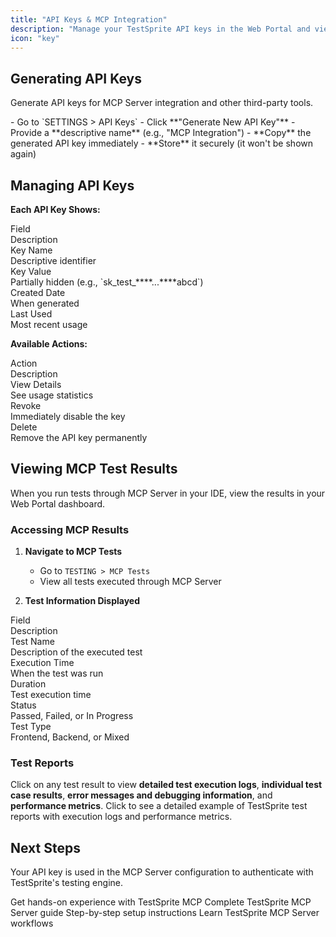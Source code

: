 ```yaml
---
title: "API Keys & MCP Integration"
description: "Manage your TestSprite API keys in the Web Portal and view test results from MCP Server executions."
icon: "key"
---
```


## Generating API Keys

Generate API keys for MCP Server integration and other third-party tools.

<Steps>
  <Step title="Navigate to Settings">
    - Go to `SETTINGS > API Keys`
    - Click **"Generate New API Key"**
  </Step>

  <Step title="Configure and Save">
    - Provide a **descriptive name** (e.g., "MCP Integration")
    - **Copy** the generated API key immediately
    - **Store** it securely (it won't be shown again)
  </Step>
</Steps>

## Managing API Keys

**Each API Key Shows:**

<div className="full-width-table two-column" style={{ gridTemplateColumns: '1fr 3fr' }}>
  <div className="table-header" style={{ padding: '6px', fontSize: '14px', fontWeight: 'bold' }}>Field</div>
  <div className="table-header" style={{ padding: '6px', fontSize: '14px', fontWeight: 'bold' }}>Description</div>
  <div className="table-cell" style={{ padding: '6px', fontSize: '14px', borderBottom: '1px solid var(--table-border-color, #e5e7eb)', fontWeight: 'bold' }}>Key Name</div>
  <div className="table-cell" style={{ padding: '6px', fontSize: '14px', borderBottom: '1px solid var(--table-border-color, #e5e7eb)' }}>Descriptive identifier</div>
  <div className="table-cell" style={{ padding: '6px', fontSize: '14px', borderBottom: '1px solid var(--table-border-color, #e5e7eb)', fontWeight: 'bold' }}>Key Value</div>
  <div className="table-cell" style={{ padding: '6px', fontSize: '14px', borderBottom: '1px solid var(--table-border-color, #e5e7eb)' }}>Partially hidden (e.g., `sk_test_****...****abcd`)</div>
  <div className="table-cell" style={{ padding: '6px', fontSize: '14px', borderBottom: '1px solid var(--table-border-color, #e5e7eb)', fontWeight: 'bold' }}>Created Date</div>
  <div className="table-cell" style={{ padding: '6px', fontSize: '14px', borderBottom: '1px solid var(--table-border-color, #e5e7eb)' }}>When generated</div>
  <div className="table-cell" style={{ padding: '6px', fontSize: '14px', fontWeight: 'bold' }}>Last Used</div>
  <div className="table-cell" style={{ padding: '6px', fontSize: '14px' }}>Most recent usage</div>
</div>

**Available Actions:**

<div className="full-width-table two-column" style={{ gridTemplateColumns: '1fr 3fr' }}>
  <div className="table-header" style={{ padding: '6px', fontSize: '14px', fontWeight: 'bold' }}>Action</div>
  <div className="table-header" style={{ padding: '6px', fontSize: '14px', fontWeight: 'bold' }}>Description</div>
  <div className="table-cell" style={{ padding: '6px', fontSize: '14px', borderBottom: '1px solid var(--table-border-color, #e5e7eb)', fontWeight: 'bold' }}>View Details</div>
  <div className="table-cell" style={{ padding: '6px', fontSize: '14px', borderBottom: '1px solid var(--table-border-color, #e5e7eb)' }}>See usage statistics</div>
  <div className="table-cell" style={{ padding: '6px', fontSize: '14px', borderBottom: '1px solid var(--table-border-color, #e5e7eb)', fontWeight: 'bold' }}>Revoke</div>
  <div className="table-cell" style={{ padding: '6px', fontSize: '14px', borderBottom: '1px solid var(--table-border-color, #e5e7eb)' }}>Immediately disable the key</div>
  <div className="table-cell" style={{ padding: '6px', fontSize: '14px', fontWeight: 'bold' }}>Delete</div>
  <div className="table-cell" style={{ padding: '6px', fontSize: '14px' }}>Remove the API key permanently</div>
</div>

## Viewing MCP Test Results

When you run tests through MCP Server in your IDE, view the results in your Web Portal dashboard.

### Accessing MCP Results

1. **Navigate to MCP Tests**
   - Go to `TESTING > MCP Tests`
   - View all tests executed through MCP Server

2. **Test Information Displayed**

<div className="full-width-table two-column" style={{ gridTemplateColumns: '1fr 3fr' }}>
  <div className="table-header" style={{ padding: '6px', fontSize: '14px', fontWeight: 'bold' }}>Field</div>
  <div className="table-header" style={{ padding: '6px', fontSize: '14px', fontWeight: 'bold' }}>Description</div>
  <div className="table-cell" style={{ padding: '6px', fontSize: '14px', borderBottom: '1px solid var(--table-border-color, #e5e7eb)', fontWeight: 'bold' }}>Test Name</div>
  <div className="table-cell" style={{ padding: '6px', fontSize: '14px', borderBottom: '1px solid var(--table-border-color, #e5e7eb)' }}>Description of the executed test</div>
  <div className="table-cell" style={{ padding: '6px', fontSize: '14px', borderBottom: '1px solid var(--table-border-color, #e5e7eb)', fontWeight: 'bold' }}>Execution Time</div>
  <div className="table-cell" style={{ padding: '6px', fontSize: '14px', borderBottom: '1px solid var(--table-border-color, #e5e7eb)' }}>When the test was run</div>
  <div className="table-cell" style={{ padding: '6px', fontSize: '14px', borderBottom: '1px solid var(--table-border-color, #e5e7eb)', fontWeight: 'bold' }}>Duration</div>
  <div className="table-cell" style={{ padding: '6px', fontSize: '14px', borderBottom: '1px solid var(--table-border-color, #e5e7eb)' }}>Test execution time</div>
  <div className="table-cell" style={{ padding: '6px', fontSize: '14px', borderBottom: '1px solid var(--table-border-color, #e5e7eb)', fontWeight: 'bold' }}>Status</div>
  <div className="table-cell" style={{ padding: '6px', fontSize: '14px', borderBottom: '1px solid var(--table-border-color, #e5e7eb)' }}>Passed, Failed, or In Progress</div>
  <div className="table-cell" style={{ padding: '6px', fontSize: '14px', fontWeight: 'bold' }}>Test Type</div>
  <div className="table-cell" style={{ padding: '6px', fontSize: '14px' }}>Frontend, Backend, or Mixed</div>
</div>

### Test Reports

Click on any test result to view **detailed test execution logs**, **individual test case results**, **error messages and debugging information**, and **performance metrics**.
<Card title="View Example Test Report" icon="file" href="../mcp/examples#test-report-example">
  Click to see a detailed example of TestSprite test reports with execution logs and performance metrics.
</Card>

## Next Steps
<Info>Your API key is used in the MCP Server configuration to authenticate with TestSprite's testing engine.</Info>

<CardGroup cols={2}>
  <Card title="Start Your First Test" icon="flag-checkered" href="../mcp/first-test">
    Get hands-on experience with TestSprite MCP
  </Card>
  <Card title="MCP Server Documentation" icon="microchip" href="../mcp/overview">
    Complete TestSprite MCP Server guide
  </Card>
  <Card title="Installation Guide" icon="download" href="../mcp/installation">
    Step-by-step setup instructions
  </Card>
  <Card title="Workflow Examples" icon="route" href="../mcp/workflow">
    Learn TestSprite MCP Server workflows
  </Card>
</CardGroup>
